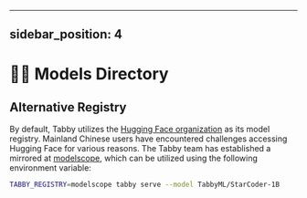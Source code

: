 
---
sidebar_position: 4
---

# 🧑‍🔬 Models Directory

<GithubReadme username="TabbyML" repo="registry-tabby" />

## Alternative Registry

By default, Tabby utilizes the [Hugging Face organization](https://huggingface.co/TabbyML) as its model registry. Mainland Chinese users have encountered challenges accessing Hugging Face for various reasons. The Tabby team has established a mirrored at [modelscope](https://www.modelscope.cn/organization/TabbyML), which can be utilized using the following environment variable:

```bash
TABBY_REGISTRY=modelscope tabby serve --model TabbyML/StarCoder-1B
```
